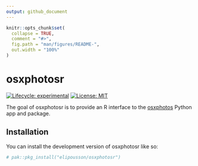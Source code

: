 ```yaml
---
output: github_document
---
```


<!-- README.md is generated from README.Rmd. Please edit that file -->

```r
knitr::opts_chunk$set(
  collapse = TRUE,
  comment = "#>",
  fig.path = "man/figures/README-",
  out.width = "100%"
)
```

# osxphotosr

<!-- badges: start -->
[![Lifecycle: experimental](https://img.shields.io/badge/lifecycle-experimental-orange.svg)](https://lifecycle.r-lib.org/articles/stages.html#experimental)
[![License: MIT](https://img.shields.io/badge/License-MIT-yellow.svg)](https://opensource.org/licenses/MIT)
<!-- badges: end -->

The goal of osxphotosr is to provide an  R interface to the [osxphotos](https://github.com/RhetTbull/osxphotos) Python app and package.

## Installation

You can install the development version of osxphotosr like so:

``` r
# pak::pkg_install("elipousson/osxphotosr")
```

